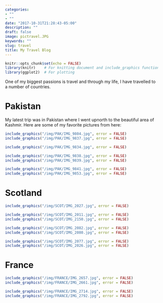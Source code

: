 ```yaml
---
categories:
- ""
- ""
date: "2017-10-31T21:28:43-05:00"
description: ""
draft: false
image: pictravel.JPG
keywords: ""
slug: travel
title: My Travel Blog
---
```


```r
knitr::opts_chunk$set(echo = FALSE)
library(knitr)    # For knitting document and include_graphics function
library(ggplot2)  # For plotting


```

One of my biggest passions is travel and through my life, I have travelled to a number of countries.

# Pakistan

My latest trip was in Pakistan where I went upnorth to the beautiful area of Kashmir. Here are some of my favorite pictures from here:

```r


include_graphics("/img/PAK/IMG_9804.jpg", error = FALSE)
include_graphics("/img/PAK/IMG_9837.jpg", error = FALSE)

```

```r

include_graphics("/img/PAK/IMG_9834.jpg", error = FALSE)

```

```r
include_graphics("/img/PAK/IMG_9838.jpg", error = FALSE)
include_graphics("/img/PAK/IMG_9839.jpg", error = FALSE)
```


```r

include_graphics("/img/PAK/IMG_9841.jpg", error = FALSE)
include_graphics("/img/PAK/IMG_9853.jpg", error = FALSE)
```

# Scotland

```r


include_graphics("/img/SCOT/IMG_2027.jpg", error = FALSE)

```

```r


include_graphics("/img/SCOT/IMG_2011.jpg", error = FALSE)
include_graphics("/img/SCOT/IMG_2150.jpg", error = FALSE)

```

```r


include_graphics("/img/SCOT/IMG_2082.jpg", error = FALSE)
include_graphics("/img/SCOT/IMG_2080.jpg", error = FALSE)

```

```r


include_graphics("/img/SCOT/IMG_2077.jpg", error = FALSE)
include_graphics("/img/SCOT/IMG_2026.jpg", error = FALSE)

```

# France


```r


include_graphics("/img/FRANCE/IMG_2657.jpg", error = FALSE)
include_graphics("/img/FRANCE/IMG_2661.jpg", error = FALSE)

```

```r


include_graphics("/img/FRANCE/IMG_2714.jpg", error = FALSE)
include_graphics("/img/FRANCE/IMG_2792.jpg", error = FALSE)

```

